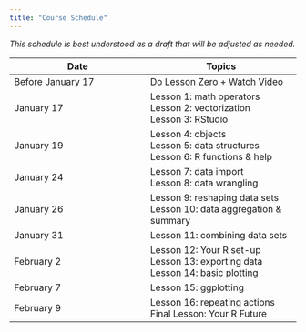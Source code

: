 ```yaml
---
title: "Course Schedule"
---
```


*This schedule is best understood as a draft that will be adjusted as needed.* 


| Date            |   Topics          |
|-----------------|-------------------|
| Before January 17 | [Do Lesson Zero + Watch Video](lessons/Lesson00.qmd) |
| January 17 | Lesson 1: math operators\
                  Lesson 2: vectorization\
                  Lesson 3: RStudio |
| January 19 | Lesson 4: objects\
                  Lesson 5: data structures\
                  Lesson 6: R functions & help |
| January 24 | Lesson 7: data import\
                Lesson 8: data wrangling |
| January 26   | Lesson 9: reshaping data sets\
                 Lesson 10: data aggregation & summary |
| January 31  | Lesson 11: combining data sets |
| February 2  | Lesson 12: Your R set-up\
                Lesson 13: exporting data\
                Lesson 14: basic plotting |
| February 7 | Lesson 15: ggplotting   |
| February 9 | Lesson 16: repeating actions\
               Final Lesson: Your R Future |


